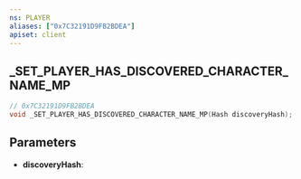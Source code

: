 ```yaml
---
ns: PLAYER
aliases: ["0x7C32191D9FB2BDEA"]
apiset: client
---
```

## _SET_PLAYER_HAS_DISCOVERED_CHARACTER_NAME_MP

```c
// 0x7C32191D9FB2BDEA
void _SET_PLAYER_HAS_DISCOVERED_CHARACTER_NAME_MP(Hash discoveryHash);
```


## Parameters
* **discoveryHash**: